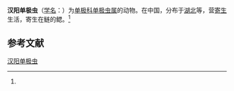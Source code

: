 {{Speciesbox
| name = 汉阳单极虫
| status = 
| status_system = 
| image = 
| genus = Thelohanellus
| species = hanyangensis
| authority = (Chen et Ma, 1998)<ref name='id9753'>{{cite web| url =http://www.bioinfo.cn/db05/BjdwSpecies.php?action=view&id=9753| title =汉阳单极虫| work =《中国动物物种编目数据库》| publisher =中国科学院微生物研究所| author =中国科学院动物研究所| accessdate =2009-04-16| deadurl =yes| archiveurl =https://web.archive.org/web/20160305082458/http://www.bioinfo.cn/db05/BjdwSpecies.php?action=view&id=9753| archivedate =2016-03-05}}</ref>
}}

'''汉阳单极虫'''（[[学名|学名]]：{{lang|la|''Thelohanellus hanyangensis''}}）为[[单极科|单极科]][[单极虫属|单极虫属]]的动物。在中国，分布于[[湖北|湖北]]等，营[[寄生|寄生]]生活，寄生在鲢的鳃。<ref name='id9753'/>

== 参考文献 ==
{{reflist}}

{{Wikispecies|Thelohanellus hanyangensis}}

[[Category:单极虫属|汉阳单极虫]]


{{Cnidarian-stub}}